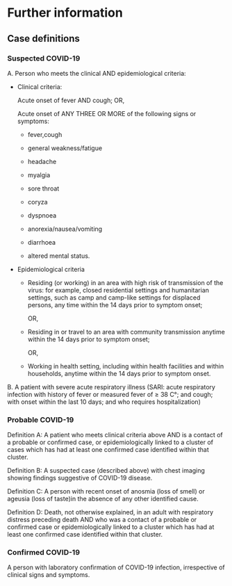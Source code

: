 

# Further information

## Case definitions

### Suspected COVID-19

A. Person who meets the clinical AND epidemiological criteria:

-   Clinical criteria:

    Acute onset of fever AND cough; OR,

    Acute onset of ANY THREE OR MORE of the following signs or symptoms:

    -   fever,cough

    -   general weakness/fatigue

    -   headache

    -   myalgia

    -   sore throat

    -   coryza

    -   dyspnoea

    -   anorexia/nausea/vomiting

    -   diarrhoea

    -   altered mental status.

-   Epidemiological criteria

    -   Residing (or working) in an area with high risk of transmission of the virus: for example, closed residential settings and humanitarian settings, such as camp and camp-like settings for displaced persons, any time within the 14 days prior to symptom onset;

        OR,

    -   Residing in or travel to an area with community transmission anytime within the 14 days prior to symptom onset;

        OR,

    -   Working in health setting, including within health facilities and within households, anytime within the 14 days prior to symptom onset.

B. A patient with severe acute respiratory illness (SARI: acute respiratory infection with history of fever or measured fever of ≥ 38 C°; and cough; with onset within the last 10 days; and who requires hospitalization)

### Probable COVID-19

Definition A: A patient who meets clinical criteria above AND is a contact of a probable or confirmed case, or epidemiologically linked to a cluster of cases which has had at least one confirmed case identified within that cluster.

Definition B: A suspected case (described above) with chest imaging showing findings suggestive of COVID-19 disease.

Definition C: A person with recent onset of anosmia (loss of smell) or ageusia (loss of taste)in the absence of any other identified cause.

Definition D: Death, not otherwise explained, in an adult with respiratory distress preceding death AND who was a contact of a probable or confirmed case or epidemiologically linked to a cluster which has had at least one confirmed case identified within that cluster.

### Confirmed COVID-19

A person with laboratory confirmation of COVID-19 infection, irrespective of clinical signs and symptoms.

\newpage


